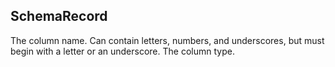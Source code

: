 ## SchemaRecord


<ParamField path="name" type="text">
The column name. Can contain letters, numbers, and underscores,
but must begin with a letter or an underscore.
</ParamField>
<ParamField path="type" type="text">
The column type.
</ParamField>
